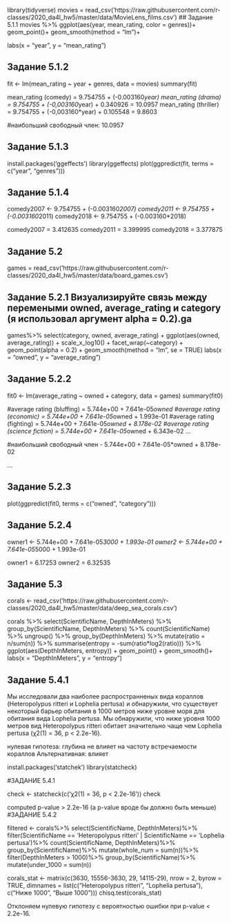 library(tidyverse)
movies = read_csv('https://raw.githubusercontent.com/r-classes/2020_da4l_hw5/master/data/MovieLens_films.csv')
## Задание 5.1.1
movies %>% 
  ggplot(aes(year, mean_rating, color = genres))+
  geom_point()+
  geom_smooth(method = "lm")+
  
  labs(x = "year",
       y = "mean_rating")

## Задание 5.1.2

fit <- lm(mean_rating ~ year + genres, data = movies)
summary(fit)

mean_rating (comedy) = 9.754755 + (-0.003160*year)
mean_rating (drama) = 9.754755 + (-0,003160*year) + 0.340926 = 10.0957
mean_rating (thriller) = 9.754755 + (-0,003160*year) + 0.105548 = 9.8603

#наибольший свободный член:
10.0957

## Задание 5.1.3

install.packages('ggeffects')
library(ggeffects)
plot(ggpredict(fit, terms = c("year", "genres")))

## Задание 5.1.4

comedy2007 <-  9.754755 + (-0.003160*2007) 
comedy2011 <-  9.754755 + (-0.003160*2011)
comedy2018 <-  9.754755 + (-0.003160*2018)

comedy2007 = 3.412635
comedy2011 = 3.399995
comedy2018 = 3.377875

## Задание 5.2

games = read_csv('https://raw.githubusercontent.com/r-classes/2020_da4l_hw5/master/data/board_games.csv')

## Задание 5.2.1 Визуализируйте связь между перемеными owned, average_rating и category (я использовал аргумент alpha = 0.2).ga

games%>%
  select(category, owned, average_rating) +
  ggplot(aes(owned, average_rating)) +
  scale_x_log10() +
  facet_wrap(~category) +
  geom_point(alpha = 0.2) +
  geom_smooth(method = "lm", se = TRUE)
  labs(x = "owned",
       y = "average_rating")

## Задание 5.2.2

fit0 <- lm(average_rating ~ owned + category, data = games)
  summary(fit0)

#average rating (bluffing) = 5.744e+00 + 7.641e-05*owned
#average rating (economic) = 5.744e+00 + 7.641e-05*owned + 1.993e-01
#average rating (fighting) = 5.744e+00 + 7.641e-05*owned + 8.178e-02
#average rating (science fiction) = 5.744e+00 + 7.641e-05*owned + 6.343e-02
...

#наибольший свободный член - 5.744e+00 + 7.641e-05*owned + 8.178e-02

...

## Задание 5.2.3

plot(ggpredict(fit0, terms = c("owned", "category")))

## Задание 5.2.4
owner1 <- 5.744e+00 + 7.641e-05*3000 + 1.993e-01
owner2 <- 5.744e+00 + 7.641e-05*5000 + 1.993e-01

owner1 = 6.17253
owner2 = 6.32535

## Задание 5.3
corals <- read_csv('https://raw.githubusercontent.com/r-classes/2020_da4l_hw5/master/data/deep_sea_corals.csv')

corals %>% 
  select(ScientificName, DepthInMeters) %>% 
  group_by(ScientificName, DepthInMeters) %>%
  count(ScientificName) %>% 
  ungroup() %>% 
  group_by(DepthInMeters) %>% 
  mutate(ratio = n/sum(n)) %>% 
  summarise(entropy = -sum(ratio*log2(ratio))) %>% 
  ggplot(aes(DepthInMeters, entropy)) +
  geom_point() +
  geom_smooth()+
  labs(x = "DepthInMeters",
       y = "entropy")

## Задание 5.4.1

Мы исследовали два наиболее распространненых вида кораллов (Heteropolypus ritteri и Lophelia pertusa) 
и обнаружили, что существует некоторый барьер обитания в 1000 метров ниже уровне моря для обитания вида 
Lophelia pertusa. Мы обнаружили, что ниже уровня 1000 метров вид Heteropolypus ritteri обитает значительно 
чаще чем Lophelia pertusa (χ2(1) = 36, p < 2.2e-16).

нулевая гипотеза: глубина не влияет на частоту встречаемости кораллов
Альтернативная: влияет

install.packages('statchek')
library(statcheck)

#ЗАДАНИЕ 5.4.1

check <- statcheck(c('χ2(1) = 36, p < 2.2e-16'))
check

computed p-value > 2.2e-16 (а p-value вроде бы должно быть меньше) 
#ЗАДАНИЕ 5.4.2

filtered <- corals%>%
  select(ScientificName, DepthInMeters)%>%
  filter(ScientificName == 'Heteropolypus ritteri' | ScientificName == 'Lophelia pertusa')%>%
  count(ScientificName, DepthInMeters)%>%
  group_by(ScientificName)%>%
  mutate(whole_num = sum(n))%>%
  filter(DepthInMeters > 1000)%>%
  group_by(ScientificName)%>%
  mutate(under_1000 = sum(n))

corals_stat <- matrix(c(3630, 15556-3630, 29, 14115-29), nrow = 2, 
                         byrow = TRUE, dimnames = list(c("Heteropolypus ritteri", "Lophelia pertusa"), 
                                                       c("Ниже 1000", "Выше 1000")))
chisq.test(corals_stat)

Отклоняем нулевую гипотезу с вероятностью ошибки при p-value < 2.2e-16.
